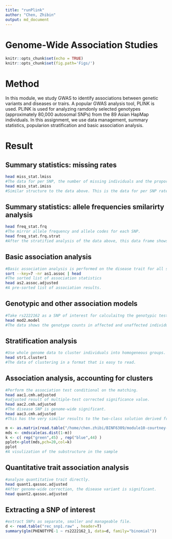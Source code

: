 ```yaml
---
title: "runPlink"
author: "Chen, Zhibin"
output: md_document
---
```

# Genome-Wide Association Studies

```r
knitr::opts_chunk$set(echo = TRUE)
knitr::opts_chunk$set(fig.path='Figs/')
```

# Method
In this module, we study GWAS to identify associations between genetic variants and diseases or trairs. A popular GWAS analysis tool, PLINK is used. PLINK is used for analyzing ramdonly selected genotypes (approximately 80,000 autosomal SNPs) from the 89 Asian HapMap individuals. In this assignment, we use data management, summary statistics, popularion stratification and basic association analysis. 

# Result
## Summary statistics: missing rates
```bash
head miss_stat.lmiss
#The data for per SNP, the number of missing individuals and the proportion of individuals missing.
head miss_stat.imiss
#Similar structure to the data above. This is the data for per SNP rates.
```

## Summary statistics: allele frequencies smilarirty analysis
```bash
head freq_stat.frq
#The mirror allele frequency and allele codes for each SNP.
head freq_stat.frq.strat
#After the stratified analysis of the data above, this data frame shows each SNP is represented twice.
```

## Basic association analysis
```bash
#Basic association analysis is performed on the disease trait for all single SNPs
sort --key=7 -nr as1.assoc | head
#The sorted list of association statistics
head as2.assoc.adjusted
#A pre-sorted list of association results. 
```

## Genotypic and other association models
```bash
#Take rs2222162 as a SNP of interest for calculaitng the genotypic test.  
head mod2.model
#The data shows the genotype counts in affected and unaffected individuals.
```
## Stratification analysis
```bash
#Use whole genome data to cluster individuals into homogeneous groups.
head str1.cluster1
#The data of clustering in a format that is easy to read.
```
## Association analysis, accounting for clusters
```bash
#Perform the association test conditional on the matching.
head aac1.cmh.adjusted
#adjusted result of multiple-test corrected significance value.
head aac2.cmh.adjusted
#The disease SNP is genome-wide significant.
head aac3.cmh.adjusted
#This has the very similar results to the two-class solution derived from cluster analysis.
```

```r
m <- as.matrix(read.table("/home/chen.zhibi/BINF6309/module10-courtney-chen-1/ibd_view.mdist"))
mds <- cmdscale(as.dist(1-m))
k <- c( rep("green",45) , rep("blue",44) )
pplot<-plot(mds,pch=20,col=k)
pplot
#A visulization of the substructure in the sample
```

## Quantitative trait association analysis
```bash
#analyze quantitative trait directly.
head quant1.qassoc.adjusted 
#After genome-wide correction, the disease variant is significant.
head quant2.qassoc.adjusted
```

## Extracting a SNP of interest
```r
#extract SNPs as separate, smaller and manageable file.
d <- read.table("rec_snp1.raw" , header=T)
summary(glm(PHENOTYPE-1 ~ rs2222162_1, data=d, family="binomial"))
```
